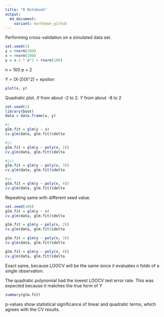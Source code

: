 ```yaml
---
title: "R Notebook"
output: 
  md_document:
    variant: markdown_github
---
```


Performing cross-validation on a simulated data set.

```r
set.seed(1)
y = rnorm(100)
x = rnorm(100)
y = x-2 * x^2 + rnorm(100)
```

n = 100 p = 2

Y = (X-2)(X^2) + epsilon
```r
plot(x, y)
```

Quadratic plot. $X$ from about -2 to 2. $Y$ from about -8 to 2

```r
set.seed(1)
library(boot)
data = data.frame(x, y)

#i
glm.fit = glm(y ~ x)
cv.glm(data, glm.fit)$delta
```

```r
#ii
glm.fit = glm(y ~ poly(x, 2))
cv.glm(data, glm.fit)$delta
```
```r
#iii
glm.fit = glm(y ~ poly(x, 3))
cv.glm(data, glm.fit)$delta

```
```r
#iv
glm.fit = glm(y ~ poly(x, 4))
cv.glm(data, glm.fit)$delta

```

Repeating same with different seed value.

```r
set.seed(100)
glm.fit = glm(y ~ x)
cv.glm(data, glm.fit)$delta
```
```r
glm.fit = glm(y ~ poly(x, 2))
cv.glm(data, glm.fit)$delta
```

```r
glm.fit = glm(y ~ poly(x, 3))
cv.glm(data, glm.fit)$delta
```
```r
glm.fit = glm(y ~ poly(x, 4))
cv.glm(data, glm.fit)$delta
```

Exact same, because LOOCV will be the same since it evaluates n folds of a single observation.

The quadratic polynomial had the lowest LOOCV test error rate. This was expected because it matches the true form of $Y$

```r
summary(glm.fit)
```

p-values show statistical significance of linear and quadratic terms, which agrees with the CV results.

